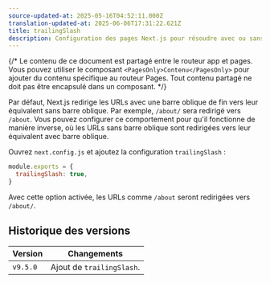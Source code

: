 ```yaml
---
source-updated-at: 2025-05-16T04:52:11.000Z
translation-updated-at: 2025-06-06T17:31:22.621Z
title: trailingSlash
description: Configuration des pages Next.js pour résoudre avec ou sans barre oblique de fin d'URL.
---
```


{/* Le contenu de ce document est partagé entre le routeur app et pages. Vous pouvez utiliser le composant `<PagesOnly>Contenu</PagesOnly>` pour ajouter du contenu spécifique au routeur Pages. Tout contenu partagé ne doit pas être encapsulé dans un composant. */}

Par défaut, Next.js redirige les URLs avec une barre oblique de fin vers leur équivalent sans barre oblique. Par exemple, `/about/` sera redirigé vers `/about`. Vous pouvez configurer ce comportement pour qu'il fonctionne de manière inverse, où les URLs sans barre oblique sont redirigées vers leur équivalent avec barre oblique.

Ouvrez `next.config.js` et ajoutez la configuration `trailingSlash` :

```js filename="next.config.js"
module.exports = {
  trailingSlash: true,
}
```

Avec cette option activée, les URLs comme `/about` seront redirigées vers `/about/`.

## Historique des versions

| Version  | Changements                |
| -------- | -------------------------- |
| `v9.5.0` | Ajout de `trailingSlash`.  |